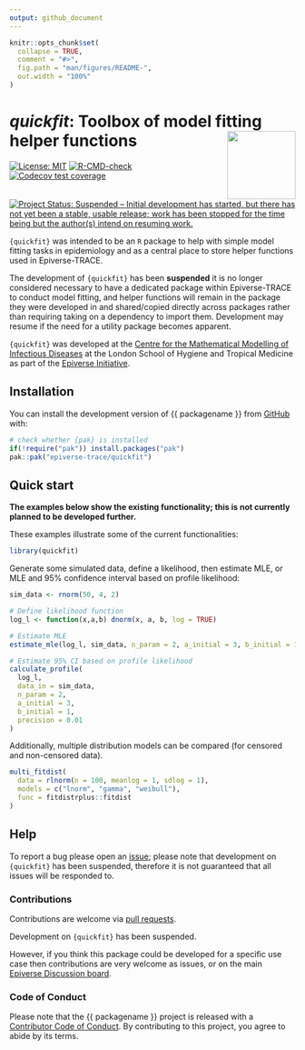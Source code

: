 ```yaml
---
output: github_document
---
```


<!-- README.md is generated from README.Rmd. Please edit that file. -->
<!-- The code to render this README is stored in .github/workflows/render-readme.yaml -->
<!-- Variables marked with double curly braces will be transformed beforehand: -->
<!-- `packagename` is extracted from the DESCRIPTION file -->
<!-- `gh_repo` is extracted via a special environment variable in GitHub Actions -->


```r
knitr::opts_chunk$set(
  collapse = TRUE,
  comment = "#>",
  fig.path = "man/figures/README-",
  out.width = "100%"
)
```

# _quickfit_: Toolbox of model fitting helper functions <img src="man/figures/logo.svg" align="right" width="120" />

<!-- badges: start -->
[![License: MIT](https://img.shields.io/badge/License-MIT-yellow.svg)](https://opensource.org/licenses/MIT)
[![R-CMD-check](https://github.com/{{ gh_repo }}/actions/workflows/R-CMD-check.yaml/badge.svg)](https://github.com/{{ gh_repo }}/actions/workflows/R-CMD-check.yaml)
[![Codecov test coverage](https://codecov.io/gh/{{ gh_repo }}/branch/main/graph/badge.svg)](https://app.codecov.io/gh/{{ gh_repo }}?branch=main)
[![Project Status: Suspended – Initial development has started, but there has not yet been a stable, usable release; work has been stopped for the time being but the author(s) intend on resuming work.](https://www.repostatus.org/badges/latest/suspended.svg)](https://www.repostatus.org/#suspended)
<!-- badges: end -->


`{quickfit}` was intended to be an `R` package to help with simple model fitting tasks in epidemiology and as a central place to store helper functions used in Epiverse-TRACE.

The development of `{quickfit}` has been **suspended** it is no longer considered necessary to have a dedicated package within Epiverse-TRACE to conduct model fitting, and helper functions will remain in the package they were developed in and shared/copied directly across packages rather than requiring taking on a dependency to import them. Development may resume if the need for a utility package becomes apparent.

`{quickfit}` was developed at the [Centre for the Mathematical Modelling of Infectious Diseases](https://www.lshtm.ac.uk/research/centres/centre-mathematical-modelling-infectious-diseases) at the London School of Hygiene and Tropical Medicine as part of the [Epiverse Initiative](https://data.org/initiatives/epiverse/).


## Installation

You can install the development version of {{ packagename }} from
[GitHub](https://github.com/) with:

``` r
# check whether {pak} is installed
if(!require("pak")) install.packages("pak")
pak::pak("epiverse-trace/quickfit")
```

## Quick start

**The examples below show the existing functionality; this is not currently planned to be developed further.**

These examples illustrate some of the current functionalities:

```r
library(quickfit)
```

Generate some simulated data, define a likelihood, then estimate MLE, 
or MLE and 95% confidence interval based on profile likelihood:

```r
sim_data <- rnorm(50, 4, 2)

# Define likelihood function
log_l <- function(x,a,b) dnorm(x, a, b, log = TRUE)

# Estimate MLE
estimate_mle(log_l, sim_data, n_param = 2, a_initial = 3, b_initial = 1)

# Estimate 95% CI based on profile likelihood
calculate_profile(
  log_l, 
  data_in = sim_data, 
  n_param = 2, 
  a_initial = 3, 
  b_initial = 1, 
  precision = 0.01
)
```

Additionally, multiple distribution models can be compared (for censored and 
non-censored data).

```r
multi_fitdist(
  data = rlnorm(n = 100, meanlog = 1, sdlog = 1), 
  models = c("lnorm", "gamma", "weibull"), 
  func = fitdistrplus::fitdist
)
```

## Help 

To report a bug please open an [issue](https://github.com/epiverse-trace/quickfit/issues/new/choose); please note that development on `{quickfit}` has been suspended, therefore it is not guaranteed that all issues will be responded to. 

### Contributions

Contributions are welcome via [pull requests](https://github.com/{{ gh_repo }}/pulls).

Development on `{quickfit}` has been suspended.

However, if you think this package could be developed for a specific use case then contributions are very welcome as issues, or on the main [Epiverse Discussion board](https://github.com/orgs/epiverse-trace/discussions).

### Code of Conduct

Please note that the {{ packagename }} project is released with a 
[Contributor Code of Conduct](https://github.com/epiverse-trace/.github/blob/main/CODE_OF_CONDUCT.md).
By contributing to this project, you agree to abide by its terms.
